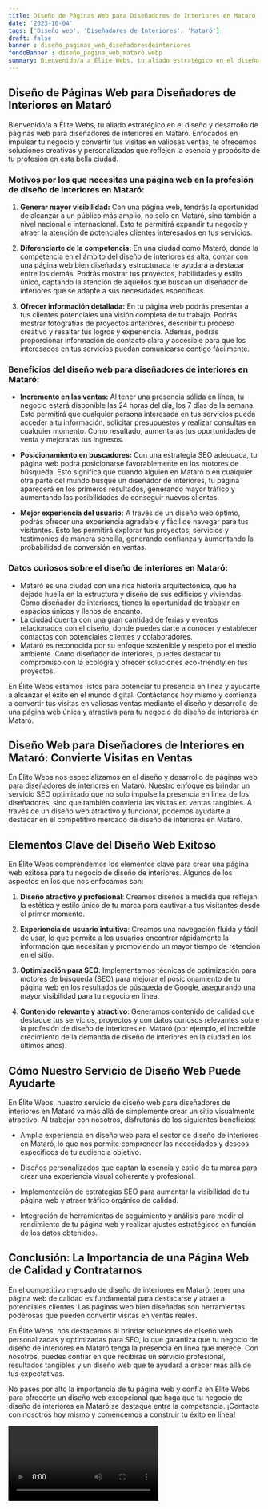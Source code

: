```yaml
---
title: Diseño de Páginas Web para Diseñadores de Interiores en Mataró
date: '2023-10-04'
tags: ['Diseño web', 'Diseñadores de Interiores', 'Mataró']
draft: false
banner : diseño_paginas_web_diseñadoresdeinteriores
fondoBanner : diseño_pagina_web_mataró.webp
summary: Bienvenido/a a Élite Webs, tu aliado estratégico en el diseño y desarrollo de páginas web para diseñadores de interiores en Mataró. Enfocados en impulsar tu negocio y convertir tus visitas en valiosas ventas, te ofrecemos soluciones creativas y personalizadas que reflejen la esencia y propósito de tu profesión en esta bella ciudad.
---
```


## Diseño de Páginas Web para Diseñadores de Interiores en Mataró

Bienvenido/a a Élite Webs, tu aliado estratégico en el diseño y desarrollo de páginas web para diseñadores de interiores en Mataró. Enfocados en impulsar tu negocio y convertir tus visitas en valiosas ventas, te ofrecemos soluciones creativas y personalizadas que reflejen la esencia y propósito de tu profesión en esta bella ciudad.

### Motivos por los que necesitas una página web en la profesión de diseño de interiores en Mataró:

1. **Generar mayor visibilidad:** Con una página web, tendrás la oportunidad de alcanzar a un público más amplio, no solo en Mataró, sino también a nivel nacional e internacional. Esto te permitirá expandir tu negocio y atraer la atención de potenciales clientes interesados en tus servicios.

2. **Diferenciarte de la competencia:** En una ciudad como Mataró, donde la competencia en el ámbito del diseño de interiores es alta, contar con una página web bien diseñada y estructurada te ayudará a destacar entre los demás. Podrás mostrar tus proyectos, habilidades y estilo único, captando la atención de aquellos que buscan un diseñador de interiores que se adapte a sus necesidades específicas.

3. **Ofrecer información detallada:** En tu página web podrás presentar a tus clientes potenciales una visión completa de tu trabajo. Podrás mostrar fotografías de proyectos anteriores, describir tu proceso creativo y resaltar tus logros y experiencia. Además, podrás proporcionar información de contacto clara y accesible para que los interesados en tus servicios puedan comunicarse contigo fácilmente.

### Beneficios del diseño web para diseñadores de interiores en Mataró:

- **Incremento en las ventas:** Al tener una presencia sólida en línea, tu negocio estará disponible las 24 horas del día, los 7 días de la semana. Esto permitirá que cualquier persona interesada en tus servicios pueda acceder a tu información, solicitar presupuestos y realizar consultas en cualquier momento. Como resultado, aumentarás tus oportunidades de venta y mejorarás tus ingresos.

- **Posicionamiento en buscadores:** Con una estrategia SEO adecuada, tu página web podrá posicionarse favorablemente en los motores de búsqueda. Esto significa que cuando alguien en Mataró o en cualquier otra parte del mundo busque un diseñador de interiores, tu página aparecerá en los primeros resultados, generando mayor tráfico y aumentando las posibilidades de conseguir nuevos clientes.

- **Mejor experiencia del usuario:** A través de un diseño web óptimo, podrás ofrecer una experiencia agradable y fácil de navegar para tus visitantes. Esto les permitirá explorar tus proyectos, servicios y testimonios de manera sencilla, generando confianza y aumentando la probabilidad de conversión en ventas.

### Datos curiosos sobre el diseño de interiores en Mataró:

- Mataró es una ciudad con una rica historia arquitectónica, que ha dejado huella en la estructura y diseño de sus edificios y viviendas. Como diseñador de interiores, tienes la oportunidad de trabajar en espacios únicos y llenos de encanto.
- La ciudad cuenta con una gran cantidad de ferias y eventos relacionados con el diseño, donde puedes darte a conocer y establecer contactos con potenciales clientes y colaboradores.
- Mataró es reconocida por su enfoque sostenible y respeto por el medio ambiente. Como diseñador de interiores, puedes destacar tu compromiso con la ecología y ofrecer soluciones eco-friendly en tus proyectos.

En Élite Webs estamos listos para potenciar tu presencia en línea y ayudarte a alcanzar el éxito en el mundo digital. Contáctanos hoy mismo y comienza a convertir tus visitas en valiosas ventas mediante el diseño y desarrollo de una página web única y atractiva para tu negocio de diseño de interiores en Mataró.

<GifSeo />

<Cta />

## Diseño Web para Diseñadores de Interiores en Mataró: Convierte Visitas en Ventas

En Élite Webs nos especializamos en el diseño y desarrollo de páginas web para diseñadores de interiores en Mataró. Nuestro enfoque es brindar un servicio SEO optimizado que no solo impulse la presencia en línea de los diseñadores, sino que también convierta las visitas en ventas tangibles. A través de un diseño web atractivo y funcional, podemos ayudarte a destacar en el competitivo mercado de diseño de interiores en Mataró.

## Elementos Clave del Diseño Web Exitoso

En Élite Webs comprendemos los elementos clave para crear una página web exitosa para tu negocio de diseño de interiores. Algunos de los aspectos en los que nos enfocamos son:

1. **Diseño atractivo y profesional**: Creamos diseños a medida que reflejan la estética y estilo único de tu marca para cautivar a tus visitantes desde el primer momento.

2. **Experiencia de usuario intuitiva**: Creamos una navegación fluida y fácil de usar, lo que permite a los usuarios encontrar rápidamente la información que necesitan y promoviendo un mayor tiempo de retención en el sitio.

3. **Optimización para SEO**: Implementamos técnicas de optimización para motores de búsqueda (SEO) para mejorar el posicionamiento de tu página web en los resultados de búsqueda de Google, asegurando una mayor visibilidad para tu negocio en línea.

4. **Contenido relevante y atractivo**: Generamos contenido de calidad que destaque tus servicios, proyectos y con datos curiosos relevantes sobre la profesión de diseño de interiores en Mataró (por ejemplo, el increíble crecimiento de la demanda de diseño de interiores en la ciudad en los últimos años).

## Cómo Nuestro Servicio de Diseño Web Puede Ayudarte

En Élite Webs, nuestro servicio de diseño web para diseñadores de interiores en Mataró va más allá de simplemente crear un sitio visualmente atractivo. Al trabajar con nosotros, disfrutarás de los siguientes beneficios:

- Amplia experiencia en diseño web para el sector de diseño de interiores en Mataró, lo que nos permite comprender las necesidades y deseos específicos de tu audiencia objetivo.

- Diseños personalizados que captan la esencia y estilo de tu marca para crear una experiencia visual coherente y profesional.

- Implementación de estrategias SEO para aumentar la visibilidad de tu página web y atraer tráfico orgánico de calidad.

- Integración de herramientas de seguimiento y análisis para medir el rendimiento de tu página web y realizar ajustes estratégicos en función de los datos obtenidos.

## Conclusión: La Importancia de una Página Web de Calidad y Contratarnos

En el competitivo mercado de diseño de interiores en Mataró, tener una página web de calidad es fundamental para destacarse y atraer a potenciales clientes. Las páginas web bien diseñadas son herramientas poderosas que pueden convertir visitas en ventas reales.

En Élite Webs, nos destacamos al brindar soluciones de diseño web personalizadas y optimizadas para SEO, lo que garantiza que tu negocio de diseño de interiores en Mataró tenga la presencia en línea que merece. Con nosotros, puedes confiar en que recibirás un servicio profesional, resultados tangibles y un diseño web que te ayudará a crecer más allá de tus expectativas.

No pases por alto la importancia de tu página web y confía en Élite Webs para ofrecerte un diseño web excepcional que haga que tu negocio de diseño de interiores en Mataró se destaque entre la competencia. ¡Contacta con nosotros hoy mismo y comencemos a construir tu éxito en línea!

<Video />

<CtaBot job='Diseñadores de Interiores' city='Mataró'/>

<Gmaps query='Mataró+españa+maps' />